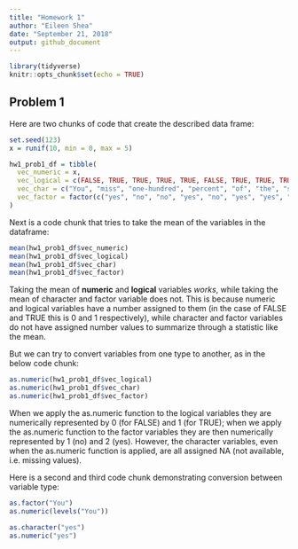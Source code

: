 ```yaml
---
title: "Homework 1"
author: "Eileen Shea"
date: "September 21, 2018"
output: github_document
---
```


```r
library(tidyverse)
knitr::opts_chunk$set(echo = TRUE)
```

## Problem 1

Here are two chunks of code that create the described data frame:

```r
set.seed(123)
x = runif(10, min = 0, max = 5)
```

```r
hw1_prob1_df = tibble(
  vec_numeric = x,
  vec_logical = c(FALSE, TRUE, TRUE, TRUE, TRUE, FALSE, TRUE, TRUE, TRUE, TRUE),
  vec_char = c("You", "miss", "one-hundred", "percent", "of", "the", "shots", "you", "don't", "take"),
  vec_factor = factor(c("yes", "no", "no", "yes", "no", "yes", "yes", "no", "no", "yes"))
)
```

Next is a code chunk that tries to take the mean of the variables in the dataframe:

```r
mean(hw1_prob1_df$vec_numeric)
mean(hw1_prob1_df$vec_logical)
mean(hw1_prob1_df$vec_char)
mean(hw1_prob1_df$vec_factor)
```

Taking the mean of **numeric** and **logical** variables *works*, while taking the mean of character and factor variable does not. This is because numeric and logical variables have a number assigned to them (in the case of FALSE and TRUE this is 0 and 1 respectively), while character and factor variables do not have assigned number values to summarize through a statistic like the mean.

But we can try to convert variables from one type to another, as in the below code chunk:

```r
as.numeric(hw1_prob1_df$vec_logical)
as.numeric(hw1_prob1_df$vec_char)
as.numeric(hw1_prob1_df$vec_factor)
```

When we apply the as.numeric function to the logical variables they are numerically represented by 0 (for FALSE) and 1 (for TRUE); when we apply the as.numeric function to the factor variables they are then numerically represented by 1 (no) and 2 (yes). However, the character variables, even when the as.numeric function is applied, are all assigned NA (not available, i.e. missing values).

Here is a second and third code chunk demonstrating conversion between variable type:

```r
as.factor("You")
as.numeric(levels("You"))
```

```r
as.character("yes")
as.numeric("yes")
```


